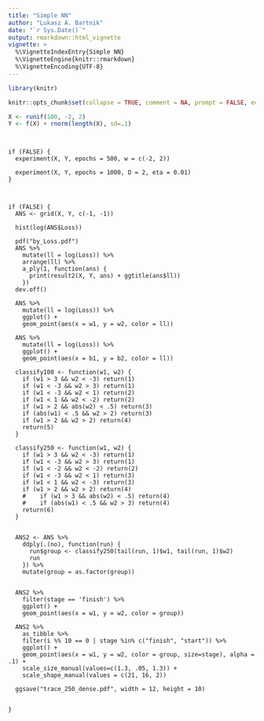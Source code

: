 ```yaml
---
title: "Simple NN"
author: "Lukasz A. Bartnik"
date: "`r Sys.Date()`"
output: rmarkdown::html_vignette
vignette: >
  %\VignetteIndexEntry{Simple NN}
  %\VignetteEngine{knitr::rmarkdown}
  %\VignetteEncoding{UTF-8}
---
```


```r
library(knitr)

knitr::opts_chunk$set(collapse = TRUE, comment = NA, prompt = FALSE, echo = TRUE)
```


```r
X <- runif(100, -2, 2)
Y <- f(X) + rnorm(length(X), sd=.1)
```

```


if (FALSE) {
  experiment(X, Y, epochs = 500, w = c(-2, 2))

  experiment(X, Y, epochs = 1000, D = 2, eta = 0.01)
}



if (FALSE) {
  ANS <- grid(X, Y, c(-1, -1))

  hist(log(ANS$Loss))

  pdf("by_Loss.pdf")
  ANS %>%
    mutate(ll = log(Loss)) %>%
    arrange(ll) %>%
    a_ply(1, function(ans) {
      print(result2(X, Y, ans) + ggtitle(ans$ll))
    })
  dev.off()

  ANS %>%
    mutate(ll = log(Loss)) %>%
    ggplot() +
    geom_point(aes(x = w1, y = w2, color = ll))

  ANS %>%
    mutate(ll = log(Loss)) %>%
    ggplot() +
    geom_point(aes(x = b1, y = b2, color = ll))

  classify100 <- function(w1, w2) {
    if (w1 > 3 && w2 < -3) return(1)
    if (w1 < -3 && w2 > 3) return(1)
    if (w1 < -3 && w2 < 1) return(2)
    if (w1 < 1 && w2 < -2) return(2)
    if (w1 > 2 && abs(w2) < .5) return(3)
    if (abs(w1) < .5 && w2 > 2) return(3)
    if (w1 > 2 && w2 > 2) return(4)
    return(5)
  }

  classify250 <- function(w1, w2) {
    if (w1 > 3 && w2 < -3) return(1)
    if (w1 < -3 && w2 > 3) return(1)
    if (w1 < -2 && w2 < -2) return(2)
    if (w1 < -3 && w2 < 1) return(3)
    if (w1 < 1 && w2 < -3) return(3)
    if (w1 > 2 && w2 > 2) return(4)
    #    if (w1 > 3 && abs(w2) < .5) return(4)
    #    if (abs(w1) < .5 && w2 > 3) return(4)
    return(6)
  }


  ANS2 <- ANS %>%
    ddply(.(no), function(run) {
      run$group <- classify250(tail(run, 1)$w1, tail(run, 1)$w2)
      run
    }) %>%
    mutate(group = as.factor(group))


  ANS2 %>%
    filter(stage == 'finish') %>%
    ggplot() +
    geom_point(aes(x = w1, y = w2, color = group))

  ANS2 %>%
    as_tibble %>%
    filter(i %% 10 == 0 | stage %in% c("finish", "start")) %>%
    ggplot() +
    geom_point(aes(x = w1, y = w2, color = group, size=stage), alpha = .1) +
    scale_size_manual(values=c(1.3, .05, 1.3)) +
    scale_shape_manual(values = c(21, 16, 2))

  ggsave("trace_250_dense.pdf", width = 12, height = 10)


}
```
